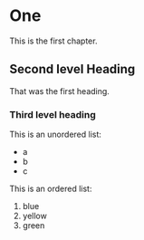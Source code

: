 # One {#one}


This is the first chapter.


## Second level Heading


That was the first heading.


### Third level heading


This is an unordered list:


- a
- b
- c


This is an ordered list:


1. blue
2. yellow
3. green
